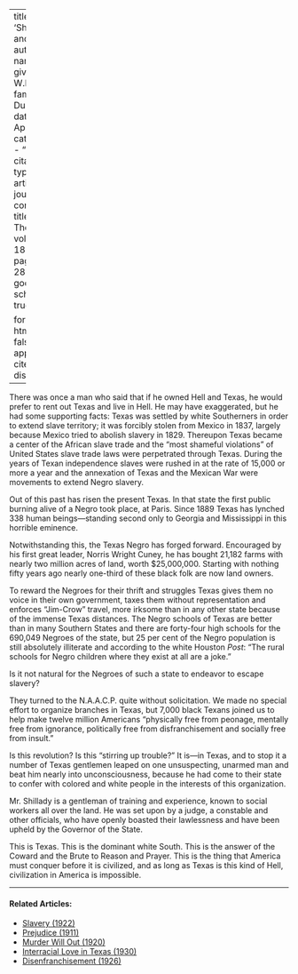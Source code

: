 
---
title: 'Shillady and Texas'
author:
  - name:
      given: W.E.B.
      family: Du Bois
date: Apr. 1919
categories: 
  - ""
citation: 
  type: article-journal
  container-title: The Crisis
  volume: 18
  issue: 6
  page: 283-284
google-scholar: true

format:
  html:
    toc: false
    appendix-cite-as: display
---


There was once a man who said that if he owned Hell and Texas, he would prefer to rent out Texas and live in Hell. He may have exaggerated, but he had some supporting facts: Texas was settled by white Southerners in order to extend slave territory; it was forcibly stolen from Mexico in 1837, largely because Mexico tried to abolish slavery in 1829. Thereupon Texas became a center of the African slave trade and the "most shameful violations" of United States slave trade laws were perpetrated through Texas. During the years of Texan independence slaves were rushed in at the rate of 15,000 or more a year and the annexation of Texas and the Mexican War were movements to extend Negro slavery.

Out of this past has risen the present Texas. In that state the first public burning alive of a Negro took place, at Paris. Since 1889 Texas has lynched 338 human beings---standing second only to Georgia and Mississippi in this horrible eminence.

Notwithstanding this, the Texas Negro has forged forward. Encouraged by his first great leader, Norris Wright Cuney, he has bought 21,182 farms with nearly two million acres of land, worth $25,000,000. Starting with nothing fifty years ago nearly one-third of these black folk are now land owners.

To reward the Negroes for their thrift and struggles Texas gives them no voice in their own government, taxes them without representation and enforces "Jim-Crow" travel, more irksome than in any other state because of the immense Texas distances. The Negro schools of Texas are better than in many Southern States and there are forty-four high schools for the 690,049 Negroes of the state, but 25 per cent of the Negro population is still absolutely illiterate and according to the white Houston *Post*: "The rural schools for Negro children where they exist at all are a joke."

Is it not natural for the Negroes of such a state to endeavor to escape slavery?

 They turned to the N.A.A.C.P. quite without solicitation. We made no special effort to organize branches in Texas, but 7,000 black Texans joined us to help make twelve million Americans "physically free from peonage, mentally free from ignorance, politically free from disfranchisement and socially free from insult."

Is this revolution? Is this "stirring up trouble?" It is---in Texas, and to stop it a number of Texas gentlemen leaped on one unsuspecting, unarmed man and beat him nearly into unconsciousness, because he had come to their state to confer with colored and white people in the interests of this organization.

Mr. Shillady is a gentleman of training and experience, known to social workers all over the land. He was set upon by a judge, a constable and other officials, who have openly boasted their lawlessness and have been upheld by the Governor of the State.

This is Texas. This is the dominant white South. This is the answer of the Coward and the Brute to Reason and Prayer. This is the thing that America must conquer before it is civilized, and as long as Texas is this kind of Hell, civilization in America is impossible.

<!-- Similar articles start here -->
<div  class="clear-wrap"></div>
<hr>
#### Related Articles:

* [Slavery (1922)](/Volumes/24/01/slavery.html)
* [Prejudice (1911)](/Volumes/02/01/prejudice.html)
* [Murder Will Out (1920)](/Volumes/20/05/murder_will_out.html)
* [Interracial Love in Texas (1930)](/Volumes/37/02/interracial_love_in_texas.html)
* [Disenfranchisement (1926)](/Volumes/32/01/disenfranchisement.html)

<!-- Similar articles end here -->